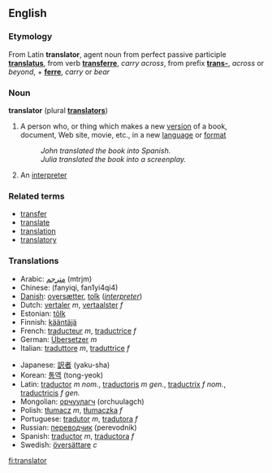 ==English==
===Etymology===
From Latin '''translator''', agent noun from perfect passive participle '''[[translatus]]''', from verb '''[[transferre]]''', ''carry across'', from prefix '''[[trans-]]''', ''across'' or ''beyond'', + '''[[ferre]]''', ''carry'' or ''bear''

===Noun===
'''translator''' (plural '''[[translators]]''')

#A person who, or thing which makes a new [[version]] of a book, document, Web site, movie, etc., in a new [[language]] or [[format]]
#: ''John translated the book into Spanish.''
#: ''Julia translated the book into a screenplay.''
#An [[interpreter]]

===Related terms===
*[[transfer]]
*[[translate]]
*[[translation]]
*[[translatory]]

===Translations===
{{top}}
*Arabic: [[مترجم]] (mtrjm)
*Chinese: (fanyiqi, fan1yi4qi4)
*[[w:Danish language|Danish]]: [[oversætter]], [[tolk]] (''[[interpreter]]'')
*Dutch: [[vertaler]] ''m'', [[vertaalster]] ''f''
*Estonian: [[tõlk]]
*Finnish: [[kääntäjä]]
*French: [[traducteur]] ''m'', [[traductrice]] ''f''
*German: [[Übersetzer]] ''m''
*Italian: [[traduttore]] ''m'', [[traduttrice]] ''f''
{{mid}}
*Japanese: [[訳者]] (yaku-sha)
*Korean: [[통역]] (tong-yeok)
*Latin: [[traductor]] ''m nom.'', [[traductoris]] ''m gen.'', [[traductrix]] ''f nom.'', [[traductricis]] ''f gen.''
*Mongolian: [[орчуулагч]] (orchuulagch)
*Polish: [[tłumacz]] ''m'', [[tłumaczka]] ''f''
*Portuguese: [[tradutor]] ''m'', [[tradutora]] ''f''
*Russian: [[переводчик]] (perevodnik)
*Spanish: [[traductor]] ''m'', [[traductora]] ''f''
*Swedish: [[översättare]] ''c''
{{bottom}}

[[fi:translator]]